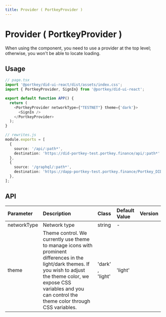 ```yaml
---
title: Provider ( PortkeyProvider )
---
```



# Provider ( PortkeyProvider )

When using the component, you need to use a provider at the top level; otherwise, you won't be able to locate loading.

## Usage
```typescript
// page.tsx
import '@portkey/did-ui-react/dist/assets/index.css';
import { PortkeyProvider, SignIn} from '@portkey/did-ui-react';

export default function APP() {
  return (
    <PortkeyProvider networkType={"TESTNET"} theme={'dark'}>
      <SignIn />
    </PortkeyProvider>
  );
}

// rewrites.js
module.exports = [
  {
    source: '/api/:path*',
    destination: 'https://did-portkey-test.portkey.finance/api/:path*'
  },
  {
    source: '/graphql/:path*',
    destination: 'https://dapp-portkey-test.portkey.finance/Portkey_DID/PortKeyIndexerCASchema/graphql/:path*',
  },
];
```

## API

| Parameter | Description | Class | Default Value | Version |
| :-------- | :---------- | :---- | :------------ | :------ |
| networkType | Network type | string | - |  |
| theme | Theme control. We currently use theme to manage icons with prominent differences in the light/dark themes. If you wish to adjust the theme color, we expose CSS variables and you can control the theme color through CSS variables. | 'dark' , 'light' | 'light' |  |
